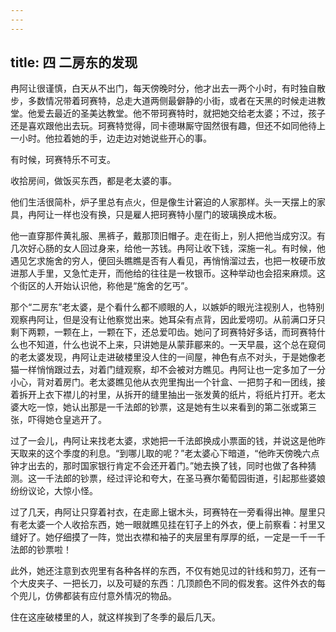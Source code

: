 ```yaml
---
---
---
```

title: 四 二房东的发现
---





冉阿让很谨慎，白天从不出门，每天傍晚时分，他才出去一两个小时，有时独自散步，多数情况带着珂赛特，总走大道两侧最僻静的小街，或者在天黑的时候走进教堂。他爱去最近的圣美达教堂。他不带珂赛特时，就把她交给老太婆；不过，孩子还是喜欢跟他出去玩。珂赛特觉得，同卡德琳厮守固然很有趣，但还不如同他待上一小时。他拉着她的手，边走边对她说些开心的事。

有时候，珂赛特乐不可支。

收拾房间，做饭买东西，都是老太婆的事。

他们生活很简朴，炉子里总有点火，但是像生计窘迫的人家那样。头一天摆上的家具，冉阿让一样也没有换，只是雇人把珂赛特小屋门的玻璃换成木板。

他一直穿那件黄礼服、黑裤子，戴那顶旧帽子。走在街上，别人把他当成穷汉。有几次好心肠的女人回过身来，给他一苏钱。冉阿让收下钱，深施一礼。有时候，他遇见乞求施舍的穷人，便回头瞧瞧是否有人看见，再悄悄溜过去，也把一枚硬币放进那人手里，又急忙走开，而他给的往往是一枚银币。这种举动也会招来麻烦。这个街区的人开始认识他，称他是“施舍的乞丐”。

那个“二房东”老太婆，是个看什么都不顺眼的人，以嫉妒的眼光注视别人，也特别观察冉阿让，但是没有让他察觉出来。她耳朵有点背，因此爱唠叨。从前满口牙只剩下两颗，一颗在上，一颗在下，还总爱叩齿。她问了珂赛特好多话，而珂赛特什么也不知道，什么也说不上来，只讲她是从蒙菲郿来的。一天早晨，这个总在窥伺的老太婆发现，冉阿让走进破楼里没人住的一间屋，神色有点不对头，于是她像老猫一样悄悄跟过去，对着门缝观察，却不会被对方瞧见。冉阿让也一定多加了一分小心，背对着房门。老太婆瞧见他从衣兜里掏出一个针盒、一把剪子和一团线，接着拆开上衣下襟儿的衬里，从拆开的缝里抽出一张发黄的纸片，将纸片打开。老太婆大吃一惊，她认出那是一千法郎的钞票，这是她有生以来看到的第二张或第三张，吓得她仓皇逃开了。

过了一会儿，冉阿让来找老太婆，求她把一千法郎换成小票面的钱，并说这是他昨天取来的这个季度的利息。“到哪儿取的呢？”老太婆心下暗道，“他昨天傍晚六点钟才出去的，那时国家银行肯定不会还开着门。”她去换了钱，同时也做了各种猜测。这一千法郎的钞票，经过评论和夸大，在圣马赛尔葡萄园街道，引起那些婆娘纷纷议论，大惊小怪。

过了几天，冉阿让只穿着衬衣，在走廊上锯木头，珂赛特在一旁看得出神。屋里只有老太婆一个人收拾东西，她一眼就瞧见挂在钉子上的外衣，便上前察看：衬里又缝好了。她仔细摸了一阵，觉出衣襟和袖子的夹层里有厚厚的纸，一定是一千一千法郎的钞票啦！

此外，她还注意到衣兜里有各种各样的东西，不仅有她见过的针线和剪刀，还有一个大皮夹子、一把长刀，以及可疑的东西：几顶颜色不同的假发套。这件外衣的每个兜儿，仿佛都装有应付意外情况的物品。

住在这座破楼里的人，就这样挨到了冬季的最后几天。